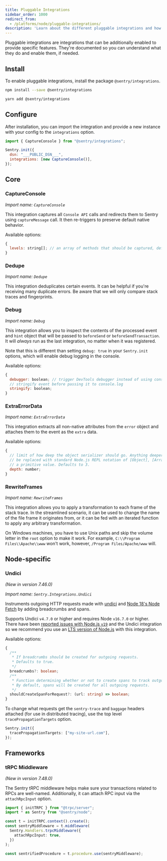 ```yaml
---
title: Pluggable Integrations
sidebar_order: 1000
redirect_from:
  - /platforms/node/pluggable-integrations/
description: 'Learn about the different pluggable integrations and how to enable them.'
---
```


Pluggable integrations are integrations that can be additionally enabled to provide specific features. They're documented so you can understand what they do and enable them, if needed.

## Install

To enable pluggable integrations, install the package `@sentry/integrations`.

```bash {tabTitle:npm}
npm install --save @sentry/integrations
```

```bash {tabTitle:Yarn}
yarn add @sentry/integrations
```

## Configure

After installation, you can import the integration and provide a new instance with your config to the `integrations` option.

```javascript
import { CaptureConsole } from "@sentry/integrations";

Sentry.init({
  dsn: "___PUBLIC_DSN___",
  integrations: [new CaptureConsole()],
});
```

## Core

### CaptureConsole

_Import name: `CaptureConsole`_

This integration captures all `Console API` calls and redirects them to Sentry using `captureMessage` call.
It then re-triggers to preserve default native behavior.

Available options:

```javascript
{
  levels: string[]; // an array of methods that should be captured, defaults to ['log', 'info', 'warn', 'error', 'debug', 'assert']
}
```

### Dedupe

_Import name: `Dedupe`_

This integration deduplicates certain events. It can be helpful if you're receiving many duplicate errors. Be aware that we will only compare stack traces and fingerprints.

### Debug

_Import name: `Debug`_

This integration allows you to inspect the contents of the processed event and `hint` object that will be passed to `beforeSend` or `beforeSendTransaction`. It will _always_ run as the last integration, no matter when it was registered.

Note that this is different than setting `debug: true` in your `Sentry.init` options, which will enable debug logging in the console.

Available options:

```javascript
{
  debugger: boolean; // trigger DevTools debugger instead of using console.log
  // stringify event before passing it to console.log
  stringify: boolean;
}
```

### ExtraErrorData

_Import name: `ExtraErrorData`_

This integration extracts all non-native attributes from the `error` object and attaches them to the event as the `extra` data.

Available options:

```javascript
{
  // limit of how deep the object serializer should go. Anything deeper than limit will
  // be replaced with standard Node.js REPL notation of [Object], [Array], [Function] or
  // a primitive value. Defaults to 3.
  depth: number;
}
```

### RewriteFrames

_Import name: `RewriteFrames`_

This integration allows you to apply a transformation to each frame of the stack trace. In the streamlined scenario, it can be used to change the name of the file frame it originates from, or it can be fed with an iterated function to apply any arbitrary transformation.

On Windows machines, you have to use Unix paths and skip the volume letter in the `root` option to make it work.
For example, `C:\\Program Files\\Apache\\www` won't work, however, `/Program Files/Apache/www` will.

<PlatformContent includePath="configuration/rewrite-frames" />

## Node-specific

### Undici

_(New in version 7.46.0)_

_Import name: `Sentry.Integrations.Undici`_

Instruments outgoing HTTP requests made with [undici](https://github.com/nodejs/undici) and [Node 18's Node Fetch](https://nodejs.org/dist/latest-v18.x/docs/api/globals.html#fetch) by adding breadcrumbs and spans.

Supports Undici `v4.7.0` or higher and requires Node `v16.7.0` or higher. There have been [reported issues with Node.js `v19`](https://github.com/getsentry/sentry-javascript/issues/7958) and the Undici integration so we recommend you use an [LTS version of Node.js](https://nodejs.dev/en/about/releases/) with this integration.

Available options:

```typescript
{
  /**
   * If breadcrumbs should be created for outgoing requests.
   * Defaults to true.
   */
  breadcrumbs?: boolean;
  /**
   * Function determining whether or not to create spans to track outgoing requests to the given URL.
   * By default, spans will be created for all outgoing requests.
   */
  shouldCreateSpanForRequest?: (url: string) => boolean;
}
```

To change what requests get the `sentry-trace` and `baggage` headers attached (for use in distributed tracing), use the top level `tracePropagationTargets` option.

```typescript
Sentry.init({
  tracePropagationTargets: ["my-site-url.com"],
});
```

## Frameworks

### tRPC Middleware

_(New in version 7.48.0)_

The Sentry tRPC middleware helps make sure your transactions related to RPCs are well-named.
Additionally, it can attach RPC input via the `attachRpcInput` option.

```typescript
import { initTRPC } from "@trpc/server";
import * as Sentry from "@sentry/node";

const t = initTRPC.context().create();
const sentryMiddleware = t.middleware(
  Sentry.Handlers.trpcMiddleware({
    attachRpcInput: true,
  })
);

const sentrifiedProcedure = t.procedure.use(sentryMiddleware);
```
